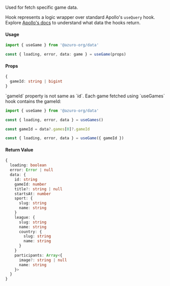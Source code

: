 
Used for fetch specific game data.

Hook represents a logic wrapper over standard Apollo's `useQuery` hook. Explore [Apollo's docs](https://www.apollographql.com/docs/react/api/react/hooks#usequery) to understand what data the hooks return.

#### Usage

```ts
import { useGame } from '@azuro-org/data'

const { loading, error, data: game } = useGame(props)
```

#### Props

```ts
{
  gameId: string | bigint
}
```

<Callout type="warning">
  `gameId` property is not same as `id`. Each game fetched using `useGames` hook contains the gameId:

  ```ts
  import { useGame } from '@azuro-org/data'

  const { loading, error, data } = useGames()

  const gameId = data?.games[0]?.gameId

  const { loading, error, data } = useGame({ gameId })
  ```
</Callout>

#### Return Value
```ts
{ 
  loading: boolean
  error: Error | null
  data: { 
    id: string
    gameId: number
    title?: string | null
    startsAt: number
    sport: { 
      slug: string
      name: string 
    }
    league: {
      slug: string
      name: string
      country: { 
        slug: string
        name: string 
      } 
    }
    participants: Array<{ 
      image?: string | null
      name: string 
    }>
  } 
}
```
